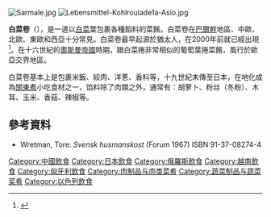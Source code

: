 
[[File:Sarmale.jpg|thumbnail]]
[[Image:Lebensmittel-Kohlroulade1a-Asio.jpg|thumb]]

'''白菜卷'''（{{lang-en|cabbage roll, stuffed cabbage}}），是一道以[[高麗菜|白菜]]葉包裹各種餡料的菜餚。白菜卷在[[巴爾幹|巴爾幹]]地區、中歐、北歐、東歐和西亞十分常見。白菜卷最早起源於猶太人，在2000年前就已經出現<ref>{{cite news|author=Eileen M. Lavine|url=http://momentmag.com/moment/issues/2011/10/talkofthetable.html|title=Stuffed Cabbage: A Comfort Food for All Ages|work=Moment Magazine|date=September–October 2011|accessdate=October 3, 2011|deadurl=yes|archiveurl=https://web.archive.org/web/20111011080758/http://momentmag.com/moment/issues/2011/10/talkofthetable.html|archivedate=2011年10月11日}}</ref>。在十六世紀的[[奧斯曼帝國|奧斯曼帝國]]時期，跟白菜捲非常相似的葡萄葉捲菜餚，風行於歐亞交界地區。

白菜卷基本上是包裹米飯、絞肉、洋蔥、香料等，十九世紀末傳至日本，在地化成為[[關東煮|關東煮]]小吃食材之一，馅料除了肉類之外，通常有：胡萝卜、粉丝（冬粉）、木耳、玉米、香菇、辣椒等。

==參考資料==
{{reflist}}
* Wretman, Tore: ''Svensk husmanskost'' (Forum 1967) ISBN 91-37-08274-4

[[Category:中國飲食|Category:中國飲食]]
[[Category:日本飲食|Category:日本飲食]]
[[Category:俄羅斯飲食|Category:俄羅斯飲食]]
[[Category:越南飲食|Category:越南飲食]]
[[Category:匈牙利飲食|Category:匈牙利飲食]]
[[Category:肉制品与肉类菜肴|Category:肉制品与肉类菜肴]]
[[Category:蔬菜制品与蔬菜菜肴|Category:蔬菜制品与蔬菜菜肴]]
[[Category:以色列飲食|Category:以色列飲食]]